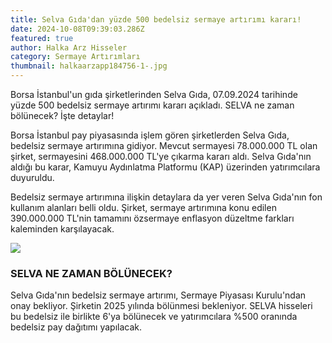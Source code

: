 ```yaml
---
title: Selva Gıda'dan yüzde 500 bedelsiz sermaye artırımı kararı!
date: 2024-10-08T09:39:03.286Z
featured: true
author: Halka Arz Hisseler
category: Sermaye Artırımları
thumbnail: halkaarzapp184756-1-.jpg
---
```

Borsa İstanbul'un gıda şirketlerinden Selva Gıda, 07.09.2024 tarihinde yüzde 500 bedelsiz sermaye artırımı kararı açıkladı. SELVA ne zaman bölünecek? İşte detaylar!

Borsa İstanbul pay piyasasında işlem gören şirketlerden Selva Gıda, bedelsiz sermaye artırımına gidiyor. Mevcut sermayesi 78.000.000 TL olan şirket, sermayesini 468.000.000 TL'ye çıkarma kararı aldı. Selva Gıda'nın aldığı bu karar, Kamuyu Aydınlatma Platformu (KAP) üzerinden yatırımcılara duyuruldu. 

Bedelsiz sermaye artırımına ilişkin detaylara da yer veren Selva Gıda'nın fon kullanım alanları belli oldu. Şirket, sermaye artırımına konu edilen 390.000.000 TL'nin tamamını özsermaye enflasyon düzeltme farkları kaleminden karşılayacak.

![](selvabedelsiz.jpg)

### **SELVA NE ZAMAN BÖLÜNECEK?**

Selva Gıda'nın bedelsiz sermaye artırımı, Sermaye Piyasası Kurulu'ndan onay bekliyor. Şirketin 2025 yılında bölünmesi bekleniyor. SELVA hisseleri bu bedelsiz ile birlikte 6'ya bölünecek ve yatırımcılara %500 oranında bedelsiz pay dağıtımı yapılacak.